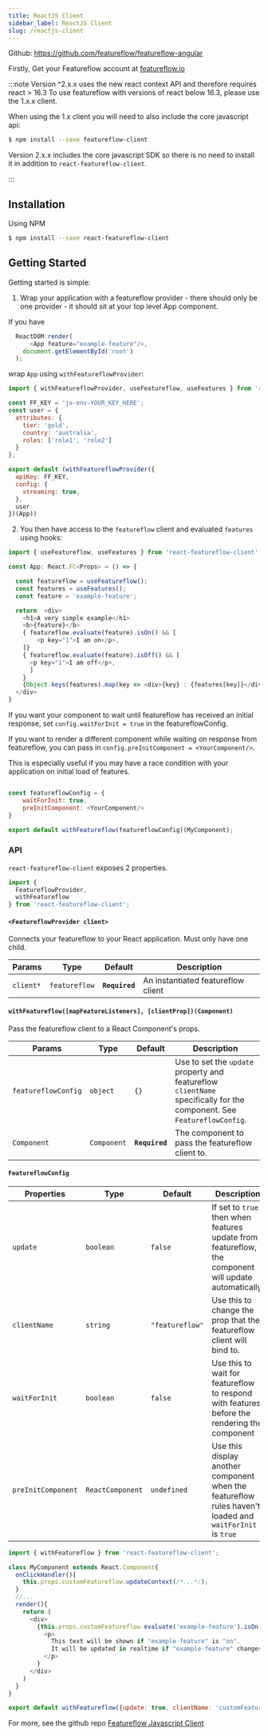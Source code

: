 ```yaml
---
title: ReactJS Client
sidebar_label: ReactJS Client
slug: /reactjs-client
---
```


Github: https://github.com/featureflow/featureflow-angular

Firstly, Get your Featureflow account at [featureflow.io](http://www.featureflow.io)

:::note
Version ^2.x.x uses the new react context API and therefore requires react > 16.3
To use featureflow with versions of react below 16.3, please use the 1.x.x client.

When using the 1.x client you will need to also include the core javascript api:

```bash
$ npm install --save featureflow-client
```
Version 2.x.x includes the core javascript SDK so there is no need to install it in addition to `react-featureflow-client`.

:::

## Installation

Using NPM

```sh
$ npm install --save react-featureflow-client
```

## Getting Started
Getting started is simple:

1. Wrap your application with a featureflow provider - there should only be one provider - it should sit at your top level App component.

If you have
```javascript
  ReactDOM.render(
      <App feature="example-feature"/>,
    document.getElementById('root')
  );
```

wrap `App` using `withFeatureflowProvider`:

```javascript
import { withFeatureflowProvider, useFeatureflow, useFeatures } from 'react-featureflow-client'

const FF_KEY = 'js-env-YOUR_KEY_HERE';
const user = {
  attributes: {
    tier: 'gold',
    country: 'australia',
    roles: ['role1', 'role2']
  }
};

export default (withFeatureflowProvider({
  apiKey: FF_KEY,
  config: {
    streaming: true,
  },
  user
})(App))
```

2. You then have access to the `featureflow` client and evaluated `features` using hooks:

```javascript
import { useFeatureflow, useFeatures } from 'react-featureflow-client'

const App: React.FC<Props> = () => {

  const featureflow = useFeatureflow();
  const features = useFeatures();
  const feature = 'example-feature';

  return  <div>
    <h1>A very simple example</h1>
    <b>{feature}</b>
    { featureflow.evaluate(feature).isOn() && [
        <p key="1">I am on</p>,
    ]}
    { featureflow.evaluate(feature).isOff() && [
      <p key="1">I am off</p>,
      ]
    }
    {Object.keys(features).map(key => <div>{key} : {features[key]}</div>)}
  </div>
}
```

If you want your component to wait until featureflow has received an initial response, set `config.waitForInit = true`
in the featureflowConfig.

If you want to render a different component while waiting on response from featureflow, you can pass in `config.preInitComponent = <YourComponent/>`.

This is especially useful if you may have a race condition with your application on initial load of features.

```javascript

const featureflowConfig = {
    waitForInit: true,
    preInitComponent: <YourComponent/>
}

export default withFeatureflow(featureflowConfig)(MyComponent);
```

### API
`react-featureflow-client` exposes 2 properties.
```javascript
import {
  FeatureflowProvider,
  withFeatureflow
} from 'react-featureflow-client';
```
#### `<FeatureflowProvider client>`
Connects your featureflow to your React application. Must only have one child.

| Params | Type | Default | Description |
|---------------|----------|--------------|----------------------------------------------------------------|
| `client*` | `featureflow` | **`Required`** | An instantiated featureflow client |

#### `withFeatureflow([mapFeatureListeners], [clientProp])(Component)`
Pass the featureflow client to a React Component's props.

| Params | Type | Default | Description |
|---------------|----------|--------------|----------------------------------------------------------------|
| `featureflowConfig` | `object` | `{}` | Use to set the `update` property and featureflow `clientName` specifically for the component. See `FeatureflowConfig`. |
| `Component` | `Component` | **`Required`** | The component to pass the featureflow client to.  |


#### `FeatureflowConfig`
| Properties | Type | Default | Description |
|---------------|----------|--------------|----------------------------------------------------------------|
| `update` | `boolean` | `false` | If set to `true` then when features update from featureflow, the component will update automatically.  |
| `clientName` | `string` | `"featureflow"` | Use this to change the prop that the featureflow client will bind to.  |
| `waitForInit` | `boolean` | `false` | Use this to wait for featureflow to respond with features before the rendering the component   |
| `preInitComponent` | `ReactComponent` | `undefined` | Use this display another component when the featureflow rules haven't loaded and `waitForInit` is `true`  |


```javascript
import { withFeatureflow } from 'react-featureflow-client';

class MyComponent extends React.Component{
  onClickHandler(){
    this.props.customFeatureflow.updateContext(/*...*/);
  }
  //...
  render(){
    return (
      <div>
        {this.props.customFeatureflow.evaluate('example-feature').isOn() &&
          <p>
            This text will be shown if "example-feature" is "on".
            It will be updated in realtime if "example-feature" changes it's value.
          </p>
        }
      </div>
    )
  }
}

export default withFeatureflow({update: true, clientName: 'customFeatureflow'})(MyComponent);
```

For more, see the github repo [Featureflow Javascript Client](https://github.com/featureflow/featureflow-javascript-sdk)